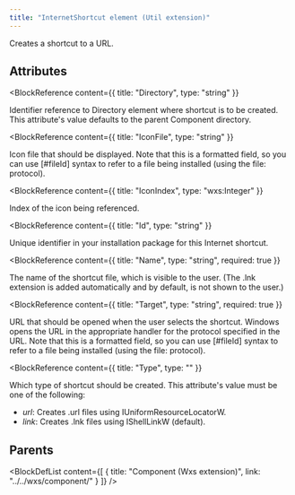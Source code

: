 ```yaml
---
title: "InternetShortcut element (Util extension)"
---
```



Creates a shortcut to a URL.


## Attributes

<BlockWrapper>

  <BlockReference
    content={{
      title: "Directory",
      type: "string"
    }}
  >
  Identifier reference to Directory element where shortcut is to be created. This attribute's value defaults to the parent Component directory.
  </BlockReference>

  <BlockReference
    content={{
      title: "IconFile",
      type: "string"
    }}
  >
  Icon file that should be displayed. Note that this is a formatted field, so you can use
   [#fileId] syntax to refer to a file being installed (using the file:
   protocol).
  </BlockReference>

  <BlockReference
    content={{
      title: "IconIndex",
      type: "wxs:Integer"
    }}
  >
  Index of the icon being referenced.
  </BlockReference>

  <BlockReference
    content={{
      title: "Id",
      type: "string"
    }}
  >
  Unique identifier in your installation package for this Internet shortcut.
  </BlockReference>

  <BlockReference
    content={{
      title: "Name",
      type: "string",
      required: true
    }}
  >
  The name of the shortcut file, which is visible to the user. (The .lnk
   extension is added automatically and by default, is not shown to the user.)
  </BlockReference>

  <BlockReference
    content={{
      title: "Target",
      type: "string",
      required: true
    }}
  >
  URL that should be opened when the user selects the shortcut. Windows
   opens the URL in the appropriate handler for the protocol specified
   in the URL. Note that this is a formatted field, so you can use
   [#fileId] syntax to refer to a file being installed (using the file:
   protocol).
  </BlockReference>

  <BlockReference
    content={{
      title: "Type",
      type: ""
    }}
  >
  Which type of shortcut should be created. This attribute's value must be one of the following:
  - *url*: Creates .url files using IUniformResourceLocatorW.
  - *link*: Creates .lnk files using IShellLinkW (default).
  </BlockReference>

</BlockWrapper>


## Parents

<BlockDefList content={[
    {
      title: "Component (Wxs extension)",
      link: "../../wxs/component/"
    }
  ]}
/>